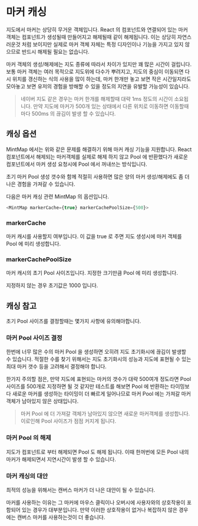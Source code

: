 # 마커 캐싱

지도에서 마커는 상당히 무거운 객체입니다. 
React 의 컴포넌트와 연결되어 있는 마커객체는 컴포넌트가 생성될때 만들어지고 해제될때 같이 해제됩니다.
이는 상당히 자연스러운것 처럼 보이지만 실제로 마커 객체 자체는 특정 디자인이나 기능을 가지고 있지 않으므로
반드시 해제될 필요는 없습니다.

마커 객체의 생성/해제에는 지도 종류에 따라서 차이가 있지만 꽤 많은 시간이 걸립니다. 
보통 마커 객체는 여러 목적으로 지도위에 다수가 뿌려지고, 지도의 중심이 이동되면 다시 위치를 갱신하는 식의 사용을 많이 하는데,
마커 한개만 놓고 보면 작은 시간일지라도 모아놓고 보면 유저의 경험을 방해할 수 있을 정도의 지연을 유발할 가능성이 있습니다.

> 네이버 지도 같은 경우는 마커 한개를 해제할때 대략 1ms 정도의 시간이 소요됩니다. 만약 지도에 마커가 500개 있는 상태에서 다른 위치로 이동하면
이동할때마다 500ms 의 끊김이 발생 할 수 있습니다.

## 캐싱 옵션

MintMap 에서는 위와 같은 문제를 해결하기 위해 마커 캐싱 기능을 지원합니다. 
React 컴포넌트에서 해제되는 마커객체를 실제로 해제 하지 않고 Pool 에 반환했다가 새로운 컴포넌트에서 마커 생성 요청시에 Pool 에서 꺼내쓰는 방식입니다.

초기 마커 Pool 생성 갯수와 함께 적절히 사용하면 많은 양의 마커 생성/해제에도 좀 더 나은 경험을 가져갈 수 있습니다.

다음은 마커 캐싱 관련 MintMap 의 옵션입니다.

```javascript
<MintMap markerCache={true} markerCachePoolSize={500}>
```

### markerCache

마커 캐시를 사용할지 여부입니다.  이 값을 true 로 주면 지도 생성시에 마커 객체를 Pool 에 미리 생성합니다.

### markerCachePoolSize

마커 캐시의 초기 Pool 사이즈입니다. 지정한 크기만큼 Pool 에 미리 생성합니다.

지정하지 않는 경우 초기값은 1000 입니다.

## 캐싱 참고

초기 Pool 사이즈를 결정할때는 몇가지 사항에 유의해야합니다.

### 마커 Pool 사이즈 결정

한번에 너무 많은 수의 마커 Pool 을 생성하면 오히려 지도 초기화시에 끊김이 발생할 수 있습니다.
적절한 수를 찾기 위해서는 지도 초기화시의 성능과 지도에 표현될 수 있는 최대 마커 갯수 등을 고려해서 결정해야 합니다.

한가지 주의할 점은, 만약 지도에 표현되는 마커의 갯수가 대략 500여개 정도라면 Pool 사이즈를 500개로 지정하면 될 것 같지만
테스트를 해보면 Pool 에 반환하는 타이밍보다 새로운 마커를 생성하는 타이밍이 더 빠르게 일어나므로 마커 Pool 에는 가져갈 마커 객체가 남아있지 않은 상태입니다.

> 마커 Pool 에 더 가져갈 객체가 남아있지 않으면 새로운 마커객체를 생성합니다. 이로인해 Pool 사이즈가 점점 커지게 됩니다.

### 마커 Pool 의 해제

지도가 컴포넌트로 부터 해제되면 Pool 도 해제 됩니다.  이때 한꺼번에 모든 Pool 내의 마커가 해제되면서 지연시간이 발생 할 수 있습니다.

### 마커 캐싱의 대안

최적의 성능을 위해서는 캔버스 마커가 더 나은 대안이 될 수 있습니다. 

마커를 사용하는 이유는 그 마커에 마우스 클릭이나 오버시에 사용자와의 상호작용이 포함되어 있는 경우가 대부분입니다.
만약 이러한 상호작용이 없거나 복잡하지 않은 경우에는 캔버스 마커를 사용하는것이 더 좋습니다.